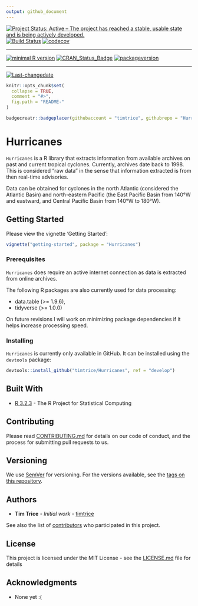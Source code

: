 ```yaml
---
output: github_document
---
```

[![Project Status: Active – The project has reached a stable, usable state and is being actively developed.](http://www.repostatus.org/badges/latest/active.svg)](http://www.repostatus.org/#active)
[![Build Status](https://travis-ci.org/timtrice/Hurricanes.svg?branch=develop)](https://travis-ci.org/timtrice/Hurricanes)
[![codecov](https://codecov.io/gh/timtrice/Hurricanes/branch/develop/graph/badge.svg)](https://codecov.io/gh/timtrice/Hurricanes)
 
---
 
[![minimal R version](https://img.shields.io/badge/R%3E%3D-3.2.3-6666ff.svg)](https://cran.r-project.org/)
[![CRAN_Status_Badge](http://www.r-pkg.org/badges/version/Hurricanes)](https://cran.r-project.org/package=Hurricanes)
[![packageversion](https://img.shields.io/badge/Package%20version-0.1.0-orange.svg?style=flat-square)](commits/develop)
 
---
 
[![Last-changedate](https://img.shields.io/badge/last%20change-`r gsub('-', '--', Sys.Date())`-yellowgreen.svg)](/commits/develop)


```r
knitr::opts_chunk$set(
  collapse = TRUE,
  comment = "#>",
  fig.path = "README-"
)
```

```r
badgecreatr::badgeplacer(githubaccount = "timtrice", githubrepo = "Hurricanes", branch = "develop-0.1.0")
```


# Hurricanes

`Hurricanes` is a R library that extracts information from available archives on past and current tropical cyclones. Currently, archives date back to 1998. This is considered "raw data" in the sense that information extracted is from then real-time advisories. 

Data can be obtained for cyclones in the north Atlantic (considered the Atlantic Basin) and north-eastern Pacific (the East Pacific Basin from 140&deg;W and eastward, and Central Pacific Basin from 140&deg;W to 180&deg;W). 

## Getting Started

Please view the vignette 'Getting Started':

```r
vignette("getting-started", package = "Hurricanes")
```

### Prerequisites

`Hurricanes` does require an active internet connection as data is extracted from online archives. 

The following R packages are also currently used for data processing:

* data.table (>= 1.9.6), 
* tidyverse (>= 1.0.0)

On future revisions I will work on minimizing package dependencies if it helps increase processing speed.

### Installing

`Hurricanes` is currently only available in GitHub. It can be installed using the `devtools` package:

```r
devtools::install_github("timtrice/Hurricanes", ref = "develop")
```

## Built With

* [R 3.2.3](https://www.r-project.org/) - The R Project for Statistical Computing

## Contributing

Please read [CONTRIBUTING.md](https://gist.github.com/timtrice/f2a4c2a020c87669178dad27e73bfce1) for details on our code of conduct, and the process for submitting pull requests to us.

## Versioning

We use [SemVer](http://semver.org/) for versioning. For the versions available, see the [tags on this repository](https://github.com/your/project/tags). 

## Authors

* **Tim Trice** - *Initial work* - [timtrice](https://github.com/timtrice)

See also the list of [contributors](https://github.com/timtrice/Hurricanes/contributors) who participated in this project.

## License

This project is licensed under the MIT License - see the [LICENSE.md](LICENSE.md) file for details

## Acknowledgments

* None yet :(
